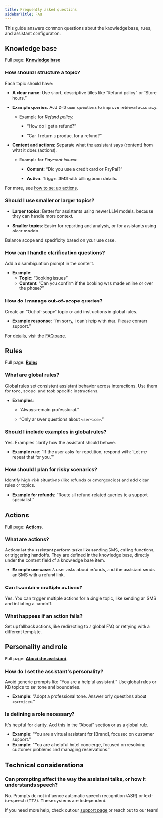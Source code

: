 ```yaml
---
title: Frequently asked questions
sidebarTitle: FAQ
---
```


This guide answers common questions about the knowledge base, rules, and assistant configuration.

## Knowledge base

Full page: [**Knowledge base**](/knowledge-base/introduction)

### How should I structure a topic?

Each topic should have:

* **A clear name**: Use short, descriptive titles like “Refund policy” or “Store hours.”

* **Example queries**: Add 2–3 user questions to improve retrieval accuracy.

  * Example for *Refund policy*:

    * “How do I get a refund?”

    * “Can I return a product for a refund?”

* **Content and actions**: Separate what the assistant says (content) from what it does (actions).

  * Example for *Payment issues*:

    * **Content**: “Did you use a credit card or PayPal?”

    * **Action**: Trigger SMS with billing team details.

For more, see [how to set up actions](/knowledge-base/how-to-setup-action/introduction).

### Should I use smaller or larger topics?

* **Larger topics**: Better for assistants using newer LLM models, because they can handle more context.

* **Smaller topics**: Easier for reporting and analysis, or for assistants using older models.

Balance scope and specificity based on your use case.

### How can I handle clarification questions?

Add a disambiguation prompt in the content.
* **Example**:
  * **Topic**: “Booking issues”
  * **Content**: “Can you confirm if the booking was made online or over the phone?”

### How do I manage out-of-scope queries?

Create an “Out-of-scope” topic or add instructions in global rules.
* **Example response**: “I’m sorry, I can’t help with that. Please contact support.”

For details, visit the [FAQ page](/troubleshoot/faq).

## Rules

Full page: [**Rules**](/agent-settings/rules)

### What are global rules?

Global rules set consistent assistant behavior across interactions. Use them for tone, scope, and task-specific instructions.
* **Examples**:

    * “Always remain professional.”

    * “Only answer questions about `<service>`.”

### Should I include examples in global rules?

Yes. Examples clarify how the assistant should behave.
* **Example rule**:
“If the user asks for repetition, respond with: ‘Let me repeat that for you.’”

### How should I plan for risky scenarios?

Identify high-risk situations (like refunds or emergencies) and add clear rules or topics.
* **Example for refunds**:
“Route all refund-related queries to a support specialist.”

## Actions

Full page: [**Actions**](/knowledge-base/how-to-setup-action/introduction).

### What are actions?

Actions let the assistant perform tasks like sending SMS, calling functions, or triggering handoffs. They are defined in the knowledge base, directly under the content field of a knowledge base item.
* **Example use case**:
A user asks about refunds, and the assistant sends an SMS with a refund link.

### Can I combine multiple actions?

Yes. You can trigger multiple actions for a single topic, like sending an SMS and initiating a handoff.

### What happens if an action fails?

Set up fallback actions, like redirecting to a global FAQ or retrying with a different template.

## Personality and role

Full page: [**About the assistant**](/agent-settings/about).

### How do I set the assistant's personality?

Avoid generic prompts like “You are a helpful assistant.” Use global rules or KB topics to set tone and boundaries.
* **Example**: “Adopt a professional tone. Answer only questions about `<service>`.”

### Is defining a role necessary?

It's helpful for clarity. Add this in the “About” section or as a global rule.
* **Example**: “You are a virtual assistant for \[Brand], focused on customer support.”
* **Example**: "You are a helpful hotel concierge, focused on resolving customer problems and managing reservations."

## Technical considerations

### Can prompting affect the way the assistant talks, or how it understands speech?

No. Prompts do not influence automatic speech recognition (ASR) or text-to-speech (TTS). These systems are independent.

If you need more help, check out our [support page](/troubleshoot/support-guide) or reach out to our team!